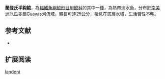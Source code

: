 {{Speciesbox
| name = 蘭登氏半鈎鯰
| image = 
| image_width = 250px
| image_caption = 
| status = NE
| status_system = IUCN3.1
| genus = Hemiancistrus
| species = landoni
| authority = [[Eigenmann|Eigenmann]], 1916
| synonyms = 
}} 
'''蘭登氏半鈎鯰'''，為[[輻鰭魚綱|輻鰭魚綱]][[鯰形目|鯰形目]][[甲鯰科|甲鯰科]]的其中一[[種|種]]，為熱帶淡水魚，分布於[[南美洲|南美洲]][[厄瓜多爾|厄瓜多爾]]Guayas河流域，體長可達25公分，棲息在底層水域，生活習性不明。

==参考文献==
*{{FishBase_species|genus=Hemiancistrus|species=landoni|year=2014|month=11}}

== 扩展阅读 ==
{{refbegin}}
{{wikispecies-inline|Hemiancistrus landoni|蘭登氏半鈎鯰}}
{{refend}}
{{Taxonbar|from=Q9002551}}

[[Category:半鈎鯰屬|landoni]]